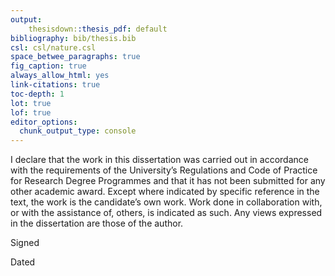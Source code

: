 ```yaml
---
output: 
    thesisdown::thesis_pdf: default
bibliography: bib/thesis.bib
csl: csl/nature.csl
space_betwee_paragraphs: true
fig_caption: true
always_allow_html: yes
link-citations: true
toc-depth: 1
lot: true
lof: true
editor_options: 
  chunk_output_type: console
---
```


I declare that the work in this dissertation was carried out in accordance with the requirements of the University's Regulations and Code of Practice for Research Degree Programmes and that it has not been submitted for any other academic award. Except where indicated by specific reference in the text, the work is the candidate's own work. Work done in collaboration with, or with the assistance of, others, is indicated as such. Any views expressed in the dissertation are those of the author. <br>

\bigskip
\bigskip
\bigskip
\bigskip
\bigskip

Signed       
  
\bigskip
\bigskip
\bigskip
\bigskip
\bigskip


Dated     

